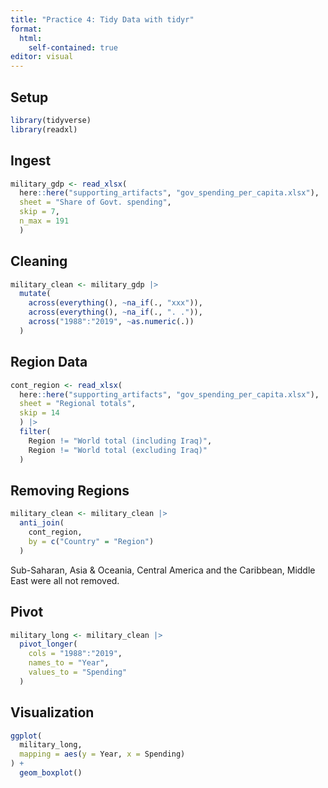 ```yaml
---
title: "Practice 4: Tidy Data with tidyr"
format:
  html:
    self-contained: true
editor: visual
---
```


## Setup

```r
library(tidyverse)
library(readxl)
```

## Ingest

```r
military_gdp <- read_xlsx(
  here::here("supporting_artifacts", "gov_spending_per_capita.xlsx"),
  sheet = "Share of Govt. spending",
  skip = 7,
  n_max = 191
  )
```

## Cleaning

```r
military_clean <- military_gdp |> 
  mutate(
    across(everything(), ~na_if(., "xxx")),
    across(everything(), ~na_if(., ". .")),
    across("1988":"2019", ~as.numeric(.))
  )
```

## Region Data

```r
cont_region <- read_xlsx(
  here::here("supporting_artifacts", "gov_spending_per_capita.xlsx"),
  sheet = "Regional totals",
  skip = 14
  ) |> 
  filter(
    Region != "World total (including Iraq)", 
    Region != "World total (excluding Iraq)"
  )
```

## Removing Regions

```r
military_clean <- military_clean |> 
  anti_join(
    cont_region,
    by = c("Country" = "Region")
  )
```

Sub-Saharan, Asia & Oceania, Central America and the Caribbean, Middle East were all not removed.

## Pivot

```r
military_long <- military_clean |> 
  pivot_longer(
    cols = "1988":"2019",
    names_to = "Year",
    values_to = "Spending"
  )
```

## Visualization

```r
ggplot(
  military_long,
  mapping = aes(y = Year, x = Spending)
) +
  geom_boxplot()
```
